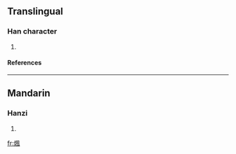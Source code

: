 ==Translingual==
===Han character===
{{Han char|rn=86|rad=火|as=09|sn=13|four=|canj=火竹弓戈 (FHNI)}}
# {{defn|Han|sort=火09}}
====References====
{{Han ref|kx=0676.010|dkj=19175|dj=1087.060|hdz=32219.060|uh=7148|ud=29000}}

----
==Mandarin==
===Hanzi===
{{cmn-hanzi|pin=[[fèng]] (feng4), [[làn]] (lan4)|wg=feng<sup>4</sup>, lan<sup>4</sup>}}
# {{defn|Mandarin}}

[[fr:煈]]